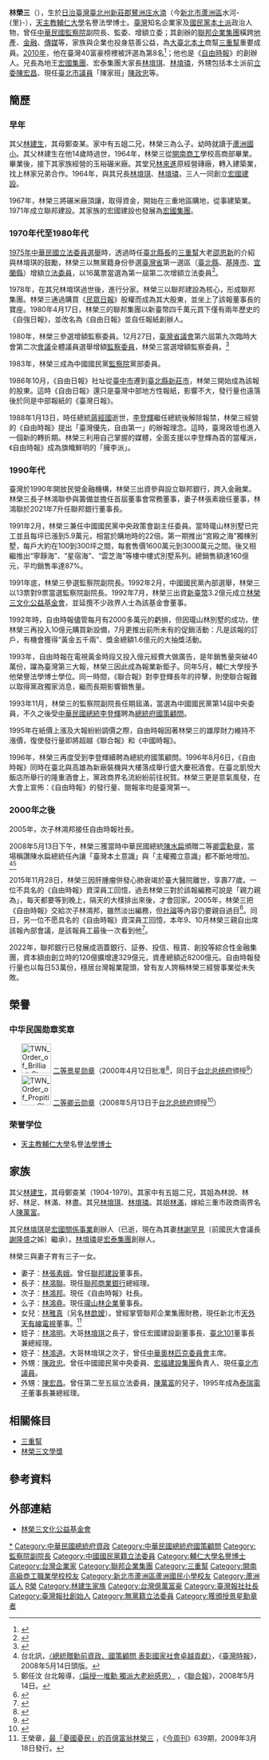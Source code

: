{{pov|time=2016-08-14T03:59:32+00:00}}
{{refimprove|time=2016-08-14T03:47:01+00:00}}
{{Infobox_officeholder
| name = 林榮三
| image name =林榮三委員.jpg
| width = 
| order = {{ROC}}第8任[[監察院|監察院]][[監察院副院長|副院長]] 
| term_start = 1992年2月20日
| term_end = 1993年2月1日
| predecessor = [[馬空群|馬空群]]
| successor = [[鄭水枝|鄭水枝]]
|1blankname = 院長
|1namedata = [[黃尊秋|黃尊秋]]
| order1 = {{ROC}}第1屆（增額）[[監察院|監察委員]]
| term_start1 = 1981年2月1日
| term_end1 = 1993年2月1日
| 1blankname1    = 院長 
| 1namedata1     = [[余俊賢|余俊賢]]<br>[[黃尊秋|黃尊秋]]
| order2 = {{ROC}}第1屆（增額）[[立法院|立法委員]]
| term_start2 = 1976年2月1日
| term_end2 = 1981年2月1日
| constituency2 = 臺灣省第一選區
| sex = 男 
| native place =  
| now4 = [[聯邦集團|聯邦集團]]創辦人
| date of birth = {{birth date|1939|5|27}}
| date of death  = {{death date and age|2015|11|28|1939|5|27}}
| place of death = {{TWN}}[[台北市|台北市]][[中正區_(臺北市)|中正區]][[台大醫院|台大醫院]]
| death cause = 肝腫瘤併發心肺衰竭
| party = {{KMT}}（1977年－2015年）
| place of birth = {{TWN-JPN}}[[台北州|台北州]][[新莊郡|新莊郡]][[鷺洲庄|鷺洲庄]][[水湳|水湳]]
| nationality = {{ROC}}
| parents =林建生（父）<br>鄭查某（母）
| relatives =[[林堉琪|林堉琪]]（大哥）<br>[[林堉璘|林堉璘]]（二哥）<br>[[林鴻明|林鴻明]]（姪子）<br>[[陳政忠|陳政忠]]（外甥）<br>[[陳宏昌|陳宏昌]]（外甥）
| spouse =林張素娥
| children =林鴻聯（長子）<br>林鴻邦（次子）<br>林雅真（長女）<br>[[林鴻堯|林鴻堯]]（么子）
| educate = 
*[[台北市私立開南高級商工職業學校|台北市私立開南高級商工職業學校]]高級部畢業（1964年）<br>榮譽：<br>天主教輔仁大學名譽法學博士（1993年5月）<ref>{{Cite web |url=http://www.fju.edu.tw/history.html |title=輔仁大學校史 |access-date=2009-10-27 |archive-url=https://web.archive.org/web/20100327062036/http://www.fju.edu.tw/history.html |archive-date=2010-03-27 |dead-url=yes }}</ref>
| past = 
*開南高級商工職業學校董事長
*開南高級商工職業學校第九至十六屆[[董事|董事]]<ref>台北市私立開南高級商工職業學校，[http://web1.knvs.tp.edu.tw/web/ch6-02.html 〈深耕開南的董事會〉] {{Wayback|url=http://web1.knvs.tp.edu.tw/web/ch6-02.html |date=20121231202716 }}</ref>
*國際青年商會三重市分會副會長
*太裕窯業有限公司董事長
*聯邦染整股份有限公司董事長
*增額監察委員
*中國國民黨監察院黨部委員
*監察院副院長
*中國國民黨第十四屆中央委員
*總統府國策顧問
*總統府資政
*《自由時報》創辦人
*林榮三文化公益基金會創辦人
}}

'''林榮三'''（{{bd|1939年|5月27日|2015年|11月28日|catIdx=Lin林榮三}}），生於[[日治臺灣|日治臺灣]][[台北州|臺北州]][[新莊郡|新莊郡]][[鷺洲庄|鷺洲庄]][[和尚洲水湳|水湳]]（今[[新北市|新北市]][[蘆洲區|蘆洲區]]水河-{里}-），[[天主教輔仁大學|天主教輔仁大學]]名譽法學博士。[[臺灣|臺灣]]知名企業家及[[國民黨|國民黨]][[本土派|本土派]]政治人物，曾任[[中華民國|中華民國]][[監察院|監察院]]副院長、監委、增額立委；其創辦的[[聯邦企業集團|聯邦企業集團]]橫跨[[地產|地產]]、[[金融|金融]]、[[傳媒|傳媒]]等，家族與企業也投身慈善公益，為[[大臺北|大臺北]][[本土|本土]]商幫[[三重幫|三重幫]]重要成員。[[2010年|2010年]]，他在臺灣40富豪榜裡被評選為第8名<ref>{{cite news |url=http://www.cna.com.tw/news/firstnews/201511285011-1.aspx |title=林榮三辭世享壽77歲 創辦自由時報 |publisher=中央社 |date=2015-11-28 |accessdate=2015-12-03 |archive-date=2018-08-31 |archive-url=https://web.archive.org/web/20180831104112/http://www.cna.com.tw/news/firstnews/201511285011-1.aspx |dead-url=no }}</ref>；他也是《[[自由時報|自由時報]]》的創辦人。兄長為地王[[宏國集團|宏國集團]]、宏泰集團大家長[[林堉琪|林堉琪]]、[[林堉璘|林堉璘]]，外甥包括本土派前[[立委|立委]][[陳宏昌|陳宏昌]]、現任[[臺北市議員|臺北市議員]]「陳家班」[[陳政忠|陳政忠]]等。

==簡歷==
===早年===
其父[[林建生|林建生]]，其母鄭查某。家中有五姐二兄，林榮三為么子。幼時就讀于[[蘆洲國小|蘆洲國小]]。其父林建生在他14歲時過世，1964年，林榮三從[[開南商工|開南商工]]學校高商部畢業。畢業後，接下其家族經營的玉裕碾米廠。其堂兄[[林來進|林來進]]原經營磚廠，轉入建築業，找上林家兄弟合作。1964年，與其兄長[[林堉琪|林堉琪]]、[[林堉璘|林堉璘]]，三人一同創立[[宏國建設|宏國建設]]。

1967年，林榮三將碾米廠頂讓，取得資金，開始在三重地區購地，從事建築業。1971年成立聯邦建設。其家族的宏國建設也發展為[[宏國集團|宏國集團]]。

===1970年代至1980年代===
[[1975年中華民國立法委員選舉|1975年中華民國立法委員選舉]]時，透過時任[[台北縣長|臺北縣長]]的[[三重幫|三重幫]]大老[[邵恩新|邵恩新]]的介紹與林堉琪的鼓勵，林榮三以無黨籍身份參選[[台灣省|臺灣省]]第一選區（[[新北市|臺北縣]]、[[基隆市|基隆市]]、[[宜蘭縣|宜蘭縣]]）增額[[立法委員|立法委員]]，以16萬票當選為第一屆第二次增額立法委員<ref>{{Cite web |url=http://npl.ly.gov.tw/do/www/commissionerInfo?id=1274&expireBack=01&expire=01&act=exp&keyword=&orderBy=name&nameOrder=true&eleDisOrder=false |title=立法院國會圖書館 第１屆立法委員個人資料 林榮三 |access-date=2008-08-02 |archive-date=2014-08-26 |archive-url=https://web.archive.org/web/20140826161440/http://npl.ly.gov.tw/do/www/commissionerInfo?id=1274&expireBack=01&expire=01&act=exp&keyword=&orderBy=name&nameOrder=true&eleDisOrder=false |dead-url=no }}</ref>。

1978年，在其兄林堉琪過世後，進行分家。林榮三以聯邦建設為核心，形成聯邦集團。林榮三通過購買《[[民眾日報|民眾日報]]》股權而成為其大股東，並坐上了該報董事長的寶座。1980年4月17日，林榮三的聯邦集團以新臺幣四千萬元買下僅有兩年歷史的《自強日報》，並改名為《自由日報》並自任報紙創辦人。

1980年，林榮三參選增額監察委員。12月27日，[[台灣省議會|臺灣省議會]]第六屆第九次臨時大會第二次[[會議|會議]]全體議員選舉增額[[監察委員|監察委員]]，林榮三當選增額監察委員。<ref>{{Cite web |url=http://www.tpa.gov.tw/big5/Content/Content.asp?cid=79 |title=臺灣省議會第六屆大事記 （1977年12月至1981年12月） |access-date=2009-10-27 |archive-date=2014-11-10 |archive-url=https://web.archive.org/web/20141110163339/http://www.tpa.gov.tw/Big5/Content/Content.asp?cid=79 |dead-url=no }}</ref>

1983年，林榮三成為中國國民黨[[監察院|監察院]]黨部委員。

1986年10月，《自由日報》社址從[[臺中市_(省轄市)|臺中市]]遷到[[新北市|臺北縣]][[新莊區|新莊市]]，林榮三開始成為該報的股東。這時《自由日報》還只是臺灣中部地方性報紙，影響不大，發行量也遠落後於同是中部報紙的《臺灣日報》。

1988年1月13日，時任總統[[蔣經國|蔣經國]]逝世，[[李登輝|李登輝]]繼任總統後解除報禁，林榮三經營的《自由時報》提出「臺灣優先，自由第一」的辦報理念。這時，臺灣政壇也進入一個新的轉折期。林榮三利用自己掌握的媒體，全面支援以李登輝為首的當權派，《自由時報》成為旗幟鮮明的「擁李派」。

=== 1990年代 ===
臺灣於1990年開放民營金融機構，林榮三出資參與設立聯邦銀行，跨入金融業。林榮三長子林鴻聯參與籌備並擔任首屆董事會常務董事，妻子林張素娥任董事，林鴻聯於2021年7升任聯邦銀行董事長。

1991年2月，林榮三兼任中國國民黨中央政策會副主任委員。當時瓏山林別墅已完工並且每坪已漲到5.9萬元，相當於購地時的22倍。第一期推出“宮殿之海”獨棟別墅，每戶大約在100到300坪之間，每套售價1600萬元到3000萬元之間。後又相繼推出“寧靜海”、“星宿海”、“雲芝海”等樓中樓式別墅系列。總銷售額達160億元，平均銷售率達87%。

1991年底，林榮三參選監察院副院長。1992年2月，中國國民黨內部選舉，林榮三以13票對9票當選監察院副院長。1992年7月，林榮三出資[[新台幣|新臺幣]]3.2億元成立[[林榮三文化公益基金會|林榮三文化公益基金會]]，並延攬不少政界人士為該基金會董事。

1992年時，自由時報儘管每月有2000多萬元的虧損，但因瓏山林別墅的成功，使林榮三再投入10億元購買新設備，7月更推出前所未有的促銷活動：凡是該報的訂戶，有機會獲得“黃金五千兩”、獎金總額1.6億元的大抽獎活動。

1993年，自由時報在電視黃金時段又投入億元經費大做廣告，是年銷售量突破40萬份，躍為臺灣第三大報，林榮三因此成為報業新鉅子。同年5月，輔仁大學授予他榮譽法學博士學位。同一時間，《聯合報》對李登輝長年的抨擊，則使聯合報難以取得黨政獨家消息，繼而長期影響銷售量。

1993年11月，林榮三的監察院副院長任期屆滿，當選為中國國民黨第14屆中央委員，不久之後受[[中華民國總統|中華民國總統]][[李登輝|李登輝]]聘為[[中華民國總統府國策顧問|總統府國策顧問]]。

1995年在紙價上漲及大報紛紛調價之際，自由時報因著林榮三的雄厚財力維持不漲價，復使發行量即將超越《聯合報》和《中國時報》。

1996年，林榮三再度受到李登輝續聘為總統府國策顧問。1996年8月6日，《自由時報》同時在臺北與高雄為新廠裝機與大樓落成舉行盛大慶祝酒會。在臺北凱悅大飯店所舉行的隆重酒會上，黨政商界名流紛紛前往祝賀。林榮三更是意氣風發，在大會上宣佈：《自由時報》的發行量、閱報率均是臺灣第一。

=== 2000年之後 ===
2005年，次子林鴻邦接任自由時報社長。

2008年5月13日下午，林榮三獲當時中華民國總統[[陳水扁|陳水扁]]頒贈二等[[卿雲勳章|卿雲勳章]]，當場稱讚陳水扁總統任內讓「臺灣本土意識」與「主權獨立意識」都不斷地增加。<ref>台北訊，[http://www.twtimes.com.tw/html/modules/news/article.php?storyid=8076 〈總統贈勳前資政、國策顧問 表彰國家社會卓越貢獻〉]{{dead link|date=2018年3月 |bot=InternetArchiveBot |fix-attempted=yes }}，《[[臺灣時報|臺灣時報]]》，2008年5月14日頭版。</ref><ref>鄭任汶 台北報導，[http://udn.com/NEWS/NATIONAL/NAT1/4340044.shtml 〈扁授一堆勳 獨派大老紛感恩〉] {{Wayback|url=http://udn.com/NEWS/NATIONAL/NAT1/4340044.shtml |date=20080821223809 }}，《[[聯合報|聯合報]]》，2008年5月14日。</ref>

2015年11月28日，林榮三因肝腫瘤併發心肺衰竭於臺大醫院離世，享壽77歲。一位不具名的《自由時報》資深員工回憶，過去林榮三對於該報編務可說是「親力親為」，每天都要等到晚上，隔天的大樣排出來後，才會回家。2005年，林榮三把《自由時報》交給次子林鴻邦，雖然淡出編務，但[[社論|社論]]等內容仍要親自過目<ref>{{Cite web|url=http://www.appledaily.com.tw/realtimenews/article/life/20151128/742306|author=朱正庭|title=林榮三今下午病逝 《自由》員工：震驚|publisher=蘋果日報|date=2015-11-28|accessdate=2015-11-29|archive-date=2015-12-08|archive-url=https://web.archive.org/web/20151208053121/http://www.appledaily.com.tw/realtimenews/article/life/20151128/742306|dead-url=no}}</ref>。同日，另一位不愿具名的《自由時報》資深員工回憶，本年9、10月林榮三親自出席該報內部會議，是該報員工最後一次看到他<ref>{{Cite web|url=http://www.appledaily.com.tw/appledaily/article/headline/20151129/36926124|author=|title=聯邦集團創辦人 報業大亨 林榮三驟逝|publisher=蘋果日報|date=2015-11-29|accessdate=2015-11-29|archive-date=2017-08-17|archive-url=https://web.archive.org/web/20170817071946/http://www.appledaily.com.tw/appledaily/article/headline/20151129/36926124|dead-url=no}}</ref>。

2022年，聯邦銀行已發展成涵蓋銀行、証券、投信、租賃、創投等綜合性金融集團，資本額由創立時的120億擴增達329億元，資產總額近8200億元。自由時報發行量也以每日53萬份，穩居台灣報業龍頭，曾有友人誇稱林榮三經營事業從未失敗。

== 榮譽 ==
===中华民国勋章奖章===
* [[File:TWN_Order_of_Brilliant_Star_2Class_BAR.svg|60px]] [[景星勋章|二等景星勋章]]（2000年4月12日批准<ref>{{cite journal |title=總統令（華總二榮字第8910020900號） |url=https://twinfo.ncl.edu.tw/tiqry/hypage.cgi?HYPAGE=search/merge_pdf.hpg&dtd_id=12&type=g&sysid=H0000158&jid=79007133&vol=89041900&page=%E9%A0%8122 |journal=總統府公報 |publisher=總統府 |volume=第6334號 |date=2000-04-19 |page=22页 |access-date=2021-09-14 |archive-date= |archive-url= |dead-url=no }}</ref>，同日于[[台北市|台北]][[总统府_(台湾)|总统府]]颁授<ref>{{cite web |url=https://www.president.gov.tw/NEWS/6650 |title=總統頒贈勳章給王永在、林榮三和林挺生 |publisher=中华民国总统府 |date=2000-04-12 |accessdate=2021-08-26 |archive-date=2021-08-26 |archive-url=https://web.archive.org/web/20210826105239/https://www.president.gov.tw/NEWS/6650 |dead-url=no }}</ref>）
* [[File:TWN_Order_of_Propitious_Clouds_2Class_BAR.svg|60px]] [[卿云勋章|二等卿云勋章]]（2008年5月13日于[[台北市|台北]][[总统府_(台湾)|总统府]]颁授<ref>{{cite web |url=https://www.president.gov.tw/NEWS/12194 |title=總統贈勳總統府前資政彭明敏、辜寬敏、陳繼盛、林榮三、前國策顧問陳隆志、王玉發及無任所大使吳運東 |publisher=中华民国总统府 |date=2008-05-13 |accessdate=2021-08-26 |archive-date=2021-08-26 |archive-url=https://web.archive.org/web/20210826094837/https://www.president.gov.tw/NEWS/12194 |dead-url=no }}</ref>）

===荣誉学位===
* [[天主教輔仁大學|天主教輔仁大學]]名譽[[法學|法學]][[博士|博士]]

==家族==
其父[[林建生|林建生]]，其母鄭查某（1904-1979)。其家中有五姐二兄，其姐為林說、林好、林足、林滿、林盡。其兄[[林堉琪|林堉琪]]、[[林堉璘|林堉璘]]。其姐[[林滿|林滿]]，嫁給三重市政商兩界名人[[陳萬富|陳萬富]]。

其兄[[林堉琪|林堉琪]]是[[宏國關係事業|宏國關係事業]]創辦人（已逝，現在為其妻[[林謝罕見|林謝罕見]]〔前國民大會議長[[謝隆盛|謝隆盛]]之姊〕繼承）。[[林堉璘|林堉璘]]是[[宏泰集團|宏泰集團]]創辦人。

林榮三與妻子育有三子一女。
* 妻子：[[林張素娥|林張素娥]]。曾任[[聯邦建設|聯邦建設]]董事長。
* 長子：[[林鴻聯|林鴻聯]]。現任[[聯邦商業銀行|聯邦商業銀行]]總經理。
* 次子：[[林鴻邦|林鴻邦]]。現任《自由時報》社長。
* 么子：[[林鴻堯|林鴻堯]]。現任[[瓏山林企業|瓏山林企業]]董事長。
* 女兒：[[林雅真|林雅真]]（另名[[林歆嫒|林歆嫒]]）。曾經掌管聯邦企業集團財務，現任新北市[[天外天有線電視|天外天有線電視]]董事。<ref>王榮章，[http://magazine.chinatimes.com/businesstoday/20090319000004-300214 最「憂國憂民」的百億富翁林榮三] {{Wayback|url=http://magazine.chinatimes.com/businesstoday/20090319000004-300214 |date=20160401042251 }}，《[[今周刊|今周刊]]》639期，2009年3月18日發行。</ref>
* 姪子：[[林鴻明|林鴻明]]。大哥[[林堉琪|林堉琪]]之長子，曾任宏國建設副董事長、[[台北101|臺北101]]董事長兼總經理。
* 姪子：[[林鴻道|林鴻道]]。大哥林堉琪之次子，曾任[[中華奧林匹克委員會|中華奧林匹克委員會]]主席。
* 外甥：[[陳政忠|陳政忠]]。曾任中國國民黨中央委員、[[宏福建設集團|宏福建設集團]]負責人、現任[[台北市議員|臺北市議員]]。
* 外甥：[[陳宏昌|陳宏昌]]。曾任第二至五屆立法委員，[[陳萬富|陳萬富]]的兒子，1995年成為[[泰瑞電子|泰瑞電子]]董事長兼總經理。

==相關條目==
*[[三重幫|三重幫]]
*[[林榮三文學獎|林榮三文學獎]]

==參考資料==
{{Reflist}}

==外部連結==
*[http://www.lrsf.org.tw/ 林榮三文化公益基金會] {{Wayback|url=http://www.lrsf.org.tw/ |date=20210320194232 }}
{{中華民國第一屆第二次增額立法委員}}
{{第一屆第二次增額監察委員}}
{{第一屆第三次增額監察委員}}
{{中華民國總統府資政}}
{{瓏山林集團}}
{{DEFAULTSORT:Lin林}}
[[Category:自由時報|*]]
[[Category:中華民國總統府資政|Category:中華民國總統府資政]]
[[Category:中華民國總統府國策顧問|Category:中華民國總統府國策顧問]]
[[Category:監察院副院長|Category:監察院副院長]]
[[Category:中國國民黨籍立法委員|Category:中國國民黨籍立法委員]]
[[Category:輔仁大學名譽博士|Category:輔仁大學名譽博士]]
[[Category:台灣企業家|Category:台灣企業家]]
[[Category:聯邦企業集團|Category:聯邦企業集團]]
[[Category:三重幫|Category:三重幫]]
[[Category:開南高級商工職業學校校友|Category:開南高級商工職業學校校友]]
[[Category:新北市蘆洲區蘆洲國民小學校友|Category:新北市蘆洲區蘆洲國民小學校友]]
[[Category:蘆洲區人|Category:蘆洲區人]]
[[Category:林姓|R榮]]
[[Category:林建生家族|Category:林建生家族]]
[[Category:台灣億萬富豪|Category:台灣億萬富豪]]
[[Category:臺灣報社社長|Category:臺灣報社社長]]
[[Category:臺灣報社創始人|Category:臺灣報社創始人]]
[[Category:無黨籍立法委員|Category:無黨籍立法委員]]
[[Category:獲頒授景星勳章者|Category:獲頒授景星勳章者]]